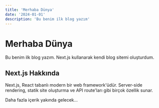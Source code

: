```yaml
---
title: 'Merhaba Dünya'
date: '2024-01-01'
description: 'Bu benim ilk blog yazım'
---
```


# Merhaba Dünya

Bu benim ilk blog yazım. Next.js kullanarak kendi blog sitemi oluşturdum.

## Next.js Hakkında

Next.js, React tabanlı modern bir web framework'üdür. Server-side rendering, statik site oluşturma ve API route'ları gibi birçok özellik sunar.

Daha fazla içerik yakında gelecek... 